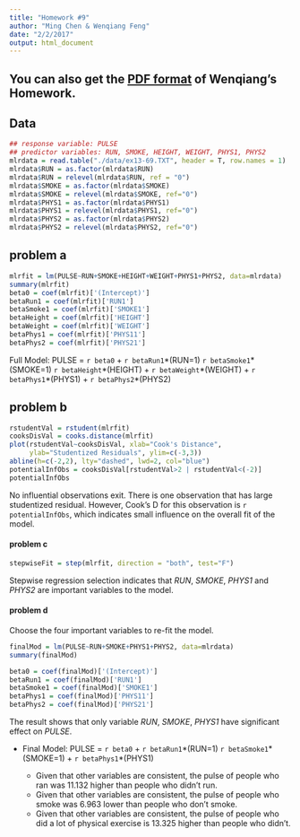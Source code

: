 ```yaml
---
title: "Homework #9"
author: "Ming Chen & Wenqiang Feng"
date: "2/2/2017"
output: html_document
---
```


## You can also get the [PDF format](./pdf/HW9.pdf) of Wenqiang's Homework.

## Data

```R
## response variable: PULSE
## predictor variables: RUN, SMOKE, HEIGHT, WEIGHT, PHYS1, PHYS2
mlrdata = read.table("./data/ex13-69.TXT", header = T, row.names = 1)
mlrdata$RUN = as.factor(mlrdata$RUN)
mlrdata$RUN = relevel(mlrdata$RUN, ref = "0")
mlrdata$SMOKE = as.factor(mlrdata$SMOKE)
mlrdata$SMOKE = relevel(mlrdata$SMOKE, ref="0")
mlrdata$PHYS1 = as.factor(mlrdata$PHYS1)
mlrdata$PHYS1 = relevel(mlrdata$PHYS1, ref="0")
mlrdata$PHYS2 = as.factor(mlrdata$PHYS2)
mlrdata$PHYS2 = relevel(mlrdata$PHYS2, ref="0")
```

## problem a

```R
mlrfit = lm(PULSE~RUN+SMOKE+HEIGHT+WEIGHT+PHYS1+PHYS2, data=mlrdata)
summary(mlrfit)
beta0 = coef(mlrfit)['(Intercept)']
betaRun1 = coef(mlrfit)['RUN1']
betaSmoke1 = coef(mlrfit)['SMOKE1']
betaHeight = coef(mlrfit)['HEIGHT']
betaWeight = coef(mlrfit)['WEIGHT']
betaPhys1 = coef(mlrfit)['PHYS11']
betaPhys2 = coef(mlrfit)['PHYS21']
```

Full Model: PULSE = `r beta0` + `r betaRun1`\*(RUN=1)  `r betaSmoke1`\*(SMOKE=1)  `r betaHeight`\*(HEIGHT) + `r betaWeight`\*(WEIGHT) + `r betaPhys1`\*(PHYS1) + `r betaPhys2`\*(PHYS2)

## problem b

```R
rstudentVal = rstudent(mlrfit)
cooksDisVal = cooks.distance(mlrfit)
plot(rstudentVal~cooksDisVal, xlab="Cook's Distance", 
     ylab="Studentized Residuals", ylim=c(-3,3))
abline(h=c(-2,2), lty="dashed", lwd=2, col="blue")
potentialInfObs = cooksDisVal[rstudentVal>2 | rstudentVal<(-2)]
potentialInfObs
```

No influential observations exit. There is one observation that has large studentized residual. However, Cook's D for this observation is `r potentialInfObs`, which indicates small influence on the overall fit of the model.

#### problem c

```R
stepwiseFit = step(mlrfit, direction = "both", test="F")
```

Stepwise regression selection indicates that *RUN*, *SMOKE*, *PHYS1* and *PHYS2* are important variables to the model.

#### problem d

Choose the four important variables to re-fit the model.

```R
finalMod = lm(PULSE~RUN+SMOKE+PHYS1+PHYS2, data=mlrdata)
summary(finalMod)

beta0 = coef(finalMod)['(Intercept)']
betaRun1 = coef(finalMod)['RUN1']
betaSmoke1 = coef(finalMod)['SMOKE1']
betaPhys1 = coef(finalMod)['PHYS11']
betaPhys2 = coef(finalMod)['PHYS21']
```

The result shows that only variable *RUN*, *SMOKE*, *PHYS1* have significant effect on *PULSE*. 

* Final Model: PULSE = `r beta0` + `r betaRun1`\*(RUN=1)  `r betaSmoke1`\*(SMOKE=1) + `r betaPhys1`\*(PHYS1)  

    + Given that other variables are consistent, the pulse of people who ran was 11.132 higher than people who didn't run.
    + Given that other variables are consistent, the pulse of people who smoke was 6.963 lower than people who don't smoke.
    + Given that other variables are consistent, the pulse of people who did a lot of physical exercise is 13.325 higher than people who didn't.